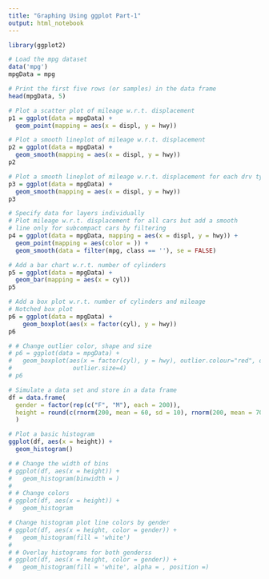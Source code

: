 ---
title: "Graphing Using ggplot Part-1"
output: html_notebook
---

```{r}
library(ggplot2)
```

```{r}
# Load the mpg dataset
data('mpg')
mpgData = mpg

# Print the first five rows (or samples) in the data frame
head(mpgData, 5)
```

```{r}
# Plot a scatter plot of mileage w.r.t. displacement
p1 = ggplot(data = mpgData) + 
  geom_point(mapping = aes(x = displ, y = hwy))
```

```{r}
# Plot a smooth lineplot of mileage w.r.t. displacement
p2 = ggplot(data = mpgData) + 
  geom_smooth(mapping = aes(x = displ, y = hwy))
p2
```

```{r}
# Plot a smooth lineplot of mileage w.r.t. displacement for each drv type
p3 = ggplot(data = mpgData) + 
  geom_smooth(mapping = aes(x = displ, y = hwy))
p3
```


```{r}
# Specify data for layers individually
# Plot mileage w.r.t. displacement for all cars but add a smooth
# line only for subcompact cars by filtering
p4 = ggplot(data = mpgData, mapping = aes(x = displ, y = hwy)) + 
  geom_point(mapping = aes(color = )) + 
  geom_smooth(data = filter(mpg, class == ''), se = FALSE)
```

```{r}
# Add a bar chart w.r.t. number of cylinders
p5 = ggplot(data = mpgData) +
  geom_bar(mapping = aes(x = cyl))
p5
```

```{r}
# Add a box plot w.r.t. number of cylinders and mileage
# Notched box plot
p6 = ggplot(data = mpgData) +
    geom_boxplot(aes(x = factor(cyl), y = hwy))
p6

# # Change outlier color, shape and size
# p6 = ggplot(data = mpgData) +
#   geom_boxplot(aes(x = factor(cyl), y = hwy), outlier.colour="red", outlier.shape=8,
#                 outlier.size=4)
# p6
```


```{r}
# Simulate a data set and store in a data frame
df = data.frame(
  gender = factor(rep(c("F", "M"), each = 200)),
  height = round(c(rnorm(200, mean = 60, sd = 10), rnorm(200, mean = 70, sd = 6)))
  )
```

```{r}
# Plot a basic histogram
ggplot(df, aes(x = height)) +
  geom_histogram()

# # Change the width of bins
# ggplot(df, aes(x = height)) + 
#   geom_histogram(binwidth = )
# 
# # Change colors
# ggplot(df, aes(x = height)) + 
#   geom_histogram

# Change histogram plot line colors by gender
# ggplot(df, aes(x = height, color = gender)) +
#   geom_histogram(fill = 'white')
# 
# # Overlay histograms for both genderss
# ggplot(df, aes(x = height, color = gender)) +
#   geom_histogram(fill = 'white', alpha = , position =)
```



